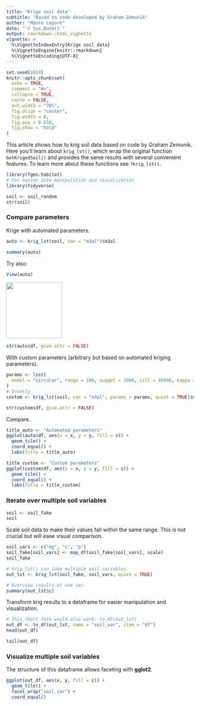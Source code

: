 ```yaml
---
title: "Krige soil data"
subtitle: "Based on code developed by Graham Zemunik"
author: "Mauro Lepore"
date: "`r Sys.Date()`"
output: rmarkdown::html_vignette
vignette: >
  %\VignetteIndexEntry{Krige soil data}
  %\VignetteEngine{knitr::rmarkdown}
  %\VignetteEncoding{UTF-8}
---
```


```r
set.seed(1014)
knitr::opts_chunk$set(
  echo = TRUE,
  comment = "#>",
  collapse = TRUE,
  cache = FALSE,
  out.width = "70%",
  fig.align = "center",
  fig.width = 6,
  fig.asp = 0.618,
  fig.show = "hold"
)
```

This article shows how to krig soil data based on code by Graham Zemunik. Here you'll learn about `krig_lst()`, which wrap the original function `GetKrigedSoil()` and provides the same results with several convenient features. To learn more about these functions see `?krig_lst()`.

```r
library(fgeo.habitat)
# For easier data manipulation and visualization
library(tidyverse)
```

```r
soil <- soil_random
str(soil)
```

### Compare parameters

Krige with automated parameters.

```r
auto <- krig_lst(soil, var = "m3al")$m3al
```

```r
summary(auto)
```

Try also:

```R
View(auto)
```

<img src="https://i.imgur.com/fTDjckj.png" align="center" height=150 />

```r
str(auto$df, give.attr = FALSE)
```

With custom parameters (arbitrary but based on automated kriging parameters).

```r
params <- list(
  model = "circular", range = 100, nugget = 1000, sill = 46000, kappa = 0.5
)
# Quietly
custom <- krig_lst(soil, var = "m3al", params = params, quiet = TRUE)$m3al
```

```r
str(custom$df, give.attr = FALSE)
```

Compare.

```r
title_auto <- "Automated parameters"
ggplot(auto$df, aes(x = x, y = y, fill = z)) +
  geom_tile() + 
  coord_equal() +
  labs(title = title_auto)

title_custom <- "Custom parameters"
ggplot(custom$df, aes(x = x, y = y, fill = z)) +
  geom_tile() + 
  coord_equal() +
  labs(title = title_custom)
```

### Iterate over multiple soil variables

```r
soil <- soil_fake
soil
```

Scale soil data to make their values fall within the same range. This is not crucial but will ease visual comparison.

```r
soil_vars <- c("mg", "c", "p")
soil_fake[soil_vars] <- map_df(soil_fake[soil_vars], scale)
soil_fake
```

```r
# krig_lst() can take multiple soil variables.
out_lst <- krig_lst(soil_fake, soil_vars, quiet = TRUE)

# Overview results of one var
summary(out_lst$c)
```

Transform krig results to a dataframe for easier manipulation and visualization.

```r
# This short form would also work: to_df(out_lst)
out_df <- to_df(out_lst, name = "soil_var", item = "df")
head(out_df)

tail(out_df)
```


### Visualize multiple soil variables

The structure of this dataframe allows faceting with __gglot2__.

```r
ggplot(out_df, aes(x, y, fill = z)) +
  geom_tile() +
  facet_wrap("soil_var") +
  coord_equal()
```
